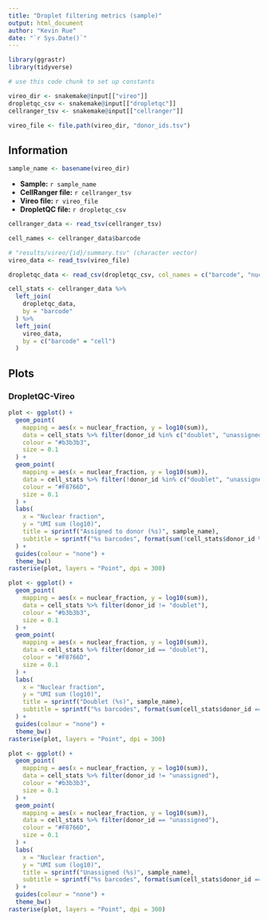 ```yaml
---
title: "Droplet filtering metrics (sample)"
output: html_document
author: "Kevin Rue"
date: "`r Sys.Date()`"
---
```


```r
library(ggrastr)
library(tidyverse)
```

```r
# use this code chunk to set up constants
```

```r
vireo_dir <- snakemake@input[["vireo"]]
dropletqc_csv <- snakemake@input[["dropletqc"]]
cellranger_tsv <- snakemake@input[["cellranger"]]
```

```r
vireo_file <- file.path(vireo_dir, "donor_ids.tsv")
```

## Information

```r
sample_name <- basename(vireo_dir)
```

- **Sample:** `r sample_name`
- **CellRanger file:** `r cellranger_tsv`
- **Vireo file:** `r vireo_file`
- **DropletQC file:** `r dropletqc_csv`

```r
cellranger_data <- read_tsv(cellranger_tsv)
```

```r
cell_names <- cellranger_data$barcode
```

```r
# "results/vireo/{id}/summary.tsv" (character vector)
vireo_data <- read_tsv(vireo_file)
```

```r
dropletqc_data <- read_csv(dropletqc_csv, col_names = c("barcode", "nuclear_fraction"), skip = 1)
```

```r
cell_stats <- cellranger_data %>%
  left_join(
    dropletqc_data,
    by = "barcode"
  ) %>%
  left_join(
    vireo_data,
    by = c("barcode" = "cell")
  )
```

## Plots

### DropletQC-Vireo

```r
plot <- ggplot() +
  geom_point(
    mapping = aes(x = nuclear_fraction, y = log10(sum)),
    data = cell_stats %>% filter(donor_id %in% c("doublet", "unassigned")),
    colour = "#b3b3b3",
    size = 0.1
  ) +
  geom_point(
    mapping = aes(x = nuclear_fraction, y = log10(sum)),
    data = cell_stats %>% filter(!donor_id %in% c("doublet", "unassigned")),
    colour = "#F8766D",
    size = 0.1
  ) +
  labs(
    x = "Nuclear fraction",
    y = "UMI sum (log10)",
    title = sprintf("Assigned to donor (%s)", sample_name),
    subtitle = sprintf("%s barcodes", format(sum(!cell_stats$donor_id %in% c("doublet", "unassigned")), big.mark = ","))
  ) +
  guides(colour = "none") +
  theme_bw()
rasterise(plot, layers = "Point", dpi = 300)
```

```r
plot <- ggplot() +
  geom_point(
    mapping = aes(x = nuclear_fraction, y = log10(sum)),
    data = cell_stats %>% filter(donor_id != "doublet"),
    colour = "#b3b3b3",
    size = 0.1
  ) +
  geom_point(
    mapping = aes(x = nuclear_fraction, y = log10(sum)),
    data = cell_stats %>% filter(donor_id == "doublet"),
    colour = "#F8766D",
    size = 0.1
  ) +
  labs(
    x = "Nuclear fraction",
    y = "UMI sum (log10)",
    title = sprintf("Doublet (%s)", sample_name),
    subtitle = sprintf("%s barcodes", format(sum(cell_stats$donor_id == "doublet"), big.mark = ","))
  ) +
  guides(colour = "none") +
  theme_bw()
rasterise(plot, layers = "Point", dpi = 300)
```

```r
plot <- ggplot() +
  geom_point(
    mapping = aes(x = nuclear_fraction, y = log10(sum)),
    data = cell_stats %>% filter(donor_id != "unassigned"),
    colour = "#b3b3b3",
    size = 0.1
  ) +
  geom_point(
    mapping = aes(x = nuclear_fraction, y = log10(sum)),
    data = cell_stats %>% filter(donor_id == "unassigned"),
    colour = "#F8766D",
    size = 0.1
  ) +
  labs(
    x = "Nuclear fraction",
    y = "UMI sum (log10)",
    title = sprintf("Unassigned (%s)", sample_name),
    subtitle = sprintf("%s barcodes", format(sum(cell_stats$donor_id == "unassigned"), big.mark = ","))
  ) +
  guides(colour = "none") +
  theme_bw()
rasterise(plot, layers = "Point", dpi = 300)
```
